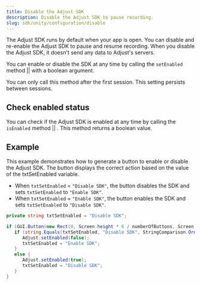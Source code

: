 ```yaml
---
title: Disable the Adjust SDK
description: Disable the Adjust SDK to pause recording.
slug: sdk/unity/configuration/disable
---
```



The Adjust SDK runs by default when your app is open. You can disable and re-enable the Adjust SDK to pause and resume recording. When you disable the Adjust SDK, it doesn't send any data to Adjust's servers.

You can enable or disable the SDK at any time by calling the <Tooltip>`setEnabled` method || <SetEnabledSig /></Tooltip> with a boolean argument.

<Callout type="important">

You can only call this method after the first session. This setting persists between sessions.

</Callout>

<SetEnabled />

## Check enabled status

You can check if the Adjust SDK is enabled at any time by calling the <Tooltip>`isEnabled` method || <IsEnabledSig /></Tooltip>. This method returns a boolean value.

<IsEnabled />

## Example

This example demonstrates how to generate a button to enable or disable the Adjust SDK. The button displays the correct action based on the value of the txtSetEnabled variable.

* When `txtSetEnabled` = `"Disable SDK"`, the button disables the SDK and sets `txtSetEnabled` to `"Enable SDK"`.
* When `txtSetEnabled` = `"Enable SDK"`, the button enables the SDK and sets `txtSetEnabled` to `"Disable SDK"`.

```c#
private string txtSetEnabled = "Disable SDK";

if (GUI.Button(new Rect(0, Screen.height * 6 / numberOfButtons, Screen.width, Screen.height / numberOfButtons), txtSetEnabled)) {
   if (string.Equals(txtSetEnabled, "Disable SDK", StringComparison.OrdinalIgnoreCase)) {
      Adjust.setEnabled(false);
      txtSetEnabled = "Enable SDK";
   }
   else {
      Adjust.setEnabled(true);
      txtSetEnabled = "Disable SDK";
   }
}
```
